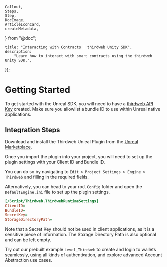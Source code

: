 	Callout,
	Steps,
	Step,
	DocImage,
	ArticleIconCard,
	createMetadata,
} from "@doc";

	title: "Interacting with Contracts | thirdweb Unity SDK",
	description:
		"Learn how to interact with smart contracts using the thirdweb Unity SDK.",
});

# Getting Started

<Callout variant='info' title="API Key Required">

To get started with the Unreal SDK, you will need to have a [thirdweb API Key](https://thirdweb.com/create-api-key) created. Make sure you allowlist a bundle ID to use within Unreal native applications.

</Callout>

## Integration Steps

<Steps>

<Step title="Plugin Download" >

Download and install the Thirdweb Unreal Plugin from the [Unreal Marketplace](https://www.unrealengine.com/marketplace/en-US/product/f21200c2610146f3888172994448e50d).

</Step>

<Step title="Runtime Settings" >

Once you import the plugin into your project, you will need to set up the plugin settings with your Client ID and Bundle ID.

You can do so by navigating to `Edit > Project Settings > Engine > Thirdweb` and filling in the required fields. 

<DocImage src={unrealSettings} className="w-[800px]" />

Alternatively, you can head to your root `Config` folder and open the `DefaultEngine.ini` file to set up the plugin settings.

```ini
[/Script/Thirdweb.ThirdwebRuntimeSettings]
ClientID=
BundleID=
SecretKey=
StorageDirectoryPath=
```

Note that a Secret Key should not be used in client applications, as it is a sensitive piece of information. The Storage Directory Path is also optional and can be left empty.

</Step>

<Step title="Test it!" >

Try out our prebuilt example `Level_Thirdweb` to create and login to wallets seamlessly, using all kinds of authentication, and explore advanced Account Abstraction use cases.

<DocImage src={unrealLevel} className="w-[800px]" />

</Step>

</Steps>
